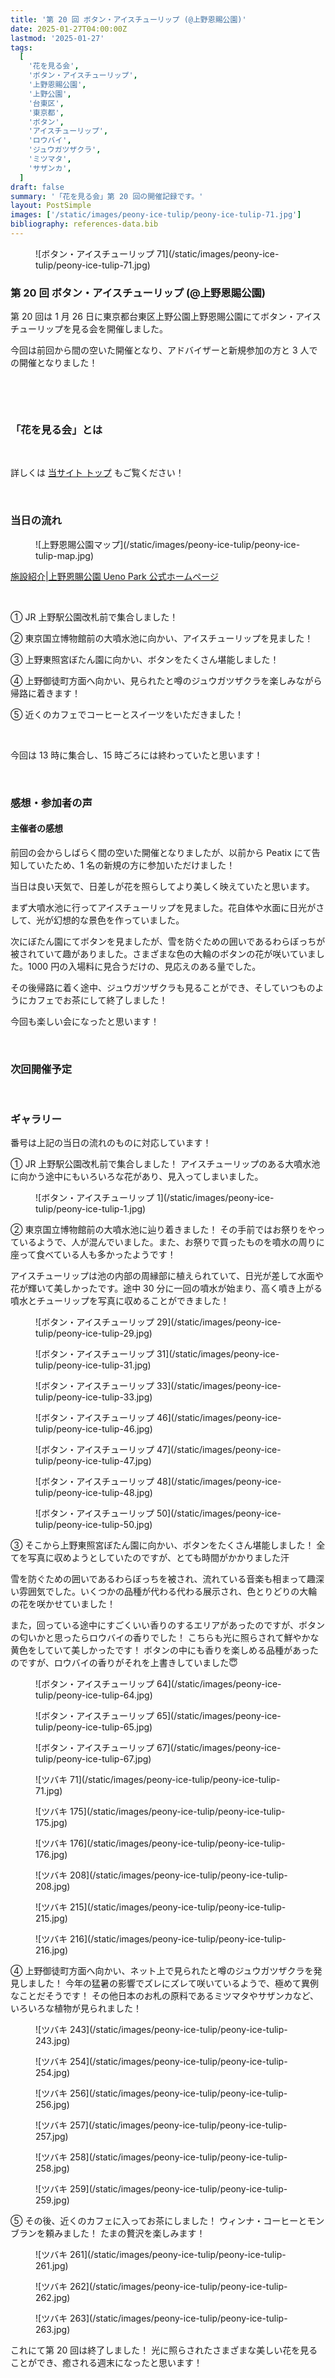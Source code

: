 ```yaml
---
title: '第 20 回 ボタン・アイスチューリップ (@上野恩賜公園)'
date: 2025-01-27T04:00:00Z
lastmod: '2025-01-27'
tags:
  [
    '花を見る会',
    'ボタン・アイスチューリップ',
    '上野恩賜公園',
    '上野公園',
    '台東区',
    '東京都',
    'ボタン',
    'アイスチューリップ',
    'ロウバイ',
    'ジュウガツザクラ',
    'ミツマタ',
    'サザンカ',
  ]
draft: false
summary: '「花を見る会」第 20 回の開催記録です。'
layout: PostSimple
images: ['/static/images/peony-ice-tulip/peony-ice-tulip-71.jpg']
bibliography: references-data.bib
---
```


<figure className="flex justify-center mx-auto my-1 w-full overflow-hidden px-2 xl:my-1 xl:w-full xl:px-2">
  ![ボタン・アイスチューリップ 71](/static/images/peony-ice-tulip/peony-ice-tulip-71.jpg)
</figure>

### 第 20 回 ボタン・アイスチューリップ (@上野恩賜公園)

第 20 回は 1 月 26 日に東京都台東区上野公園上野恩賜公園にてボタン・アイスチューリップを見る会を開催しました。<br />

今回は前回から間の空いた開催となり、アドバイザーと新規参加の方と 3 人での開催となりました！

<br />

<TOCInline toc={props.toc} toHeading={3} exclude=".*ボタン・アイスチューリップ.*" asDisclosure /> <br />

### 「花を見る会」とは


<About className="text-md" />

<br />

詳しくは [当サイト トップ](/) もご覧ください！

<br />

### 当日の流れ

<figure className="my-1 w-full overflow-hidden px-2 xl:my-1 xl:w-full xl:px-2">
  ![上野恩賜公園マップ](/static/images/peony-ice-tulip/peony-ice-tulip-map.jpg)
</figure>

[施設紹介|上野恩賜公園 Ueno Park 公式ホームページ](https://www.kensetsu.metro.tokyo.lg.jp/jimusho/toubuk/ueno/sisetu)

<br />

① JR 上野駅公園改札前で集合しました！

② 東京国立博物館前の大噴水池に向かい、アイスチューリップを見ました！

③ 上野東照宮ぼたん園に向かい、ボタンをたくさん堪能しました！

④ 上野御徒町方面へ向かい、見られたと噂のジュウガツザクラを楽しみながら帰路に着きます！

⑤ 近くのカフェでコーヒーとスイーツをいただきました！

<br />

今回は 13 時に集合し、15 時ごろには終わっていたと思います！

<br />

### 感想・参加者の声

#### 主催者の感想

前回の会からしばらく間の空いた開催となりましたが、以前から Peatix にて告知していたため、1 名の新規の方に参加いただけました！

当日は良い天気で、日差しが花を照らしてより美しく映えていたと思います。

まず大噴水池に行ってアイスチューリップを見ました。花自体や水面に日光がさして、光が幻想的な景色を作っていました。

次にぼたん園にてボタンを見ましたが、雪を防ぐための囲いであるわらぼっちが被されていて趣がありました。さまざまな色の大輪のボタンの花が咲いていました。1000 円の入場料に見合うだけの、見応えのある量でした。

その後帰路に着く途中、ジュウガツザクラも見ることができ、そしていつものようにカフェでお茶にして終了しました！

今回も楽しい会になったと思います！

<br />

### 次回開催予定


<NextSchedules />

<br />

### ギャラリー

番号は上記の当日の流れのものに対応しています！

① JR 上野駅公園改札前で集合しました！ アイスチューリップのある大噴水池に向かう途中にもいろいろな花があり、見入ってしまいました。

<div className="-mx-2 flex flex-wrap overflow-hidden xl:-mx-2">
  <figure className="my-1 w-full overflow-hidden px-2 xl:my-1 xl:w-1/2 xl:px-2">
    ![ボタン・アイスチューリップ 1](/static/images/peony-ice-tulip/peony-ice-tulip-1.jpg)
  </figure>
</div>

② 東京国立博物館前の大噴水池に辿り着きました！ その手前ではお祭りをやっているようで、人が混んでいました。また、お祭りで買ったものを噴水の周りに座って食べている人も多かったようです！ <br />

アイスチューリップは池の内部の周縁部に植えられていて、日光が差して水面や花が輝いて美しかったです。途中 30 分に一回の噴水が始まり、高く噴き上がる噴水とチューリップを写真に収めることができました！

<div className="-mx-2 flex flex-wrap overflow-hidden xl:-mx-2">
  <figure className="my-1 w-full overflow-hidden px-2 xl:my-1 xl:w-1/2 xl:px-2">
    ![ボタン・アイスチューリップ 29](/static/images/peony-ice-tulip/peony-ice-tulip-29.jpg)
  </figure>
  <figure className="my-1 w-full overflow-hidden px-2 xl:my-1 xl:w-1/2 xl:px-2">
    ![ボタン・アイスチューリップ 31](/static/images/peony-ice-tulip/peony-ice-tulip-31.jpg)
  </figure>
  <figure className="my-1 w-full overflow-hidden px-2 xl:my-1 xl:w-1/2 xl:px-2">
    ![ボタン・アイスチューリップ 33](/static/images/peony-ice-tulip/peony-ice-tulip-33.jpg)
  </figure>
  <figure className="my-1 w-full overflow-hidden px-2 xl:my-1 xl:w-1/2 xl:px-2">
    ![ボタン・アイスチューリップ 46](/static/images/peony-ice-tulip/peony-ice-tulip-46.jpg)
  </figure>
  <figure className="my-1 w-full overflow-hidden px-2 xl:my-1 xl:w-1/2 xl:px-2">
    ![ボタン・アイスチューリップ 47](/static/images/peony-ice-tulip/peony-ice-tulip-47.jpg)
  </figure>
  <figure className="my-1 w-full overflow-hidden px-2 xl:my-1 xl:w-1/2 xl:px-2">
    ![ボタン・アイスチューリップ 48](/static/images/peony-ice-tulip/peony-ice-tulip-48.jpg)
  </figure>
  <figure className="my-1 w-full overflow-hidden px-2 xl:my-1 xl:w-1/2 xl:px-2">
    ![ボタン・アイスチューリップ 50](/static/images/peony-ice-tulip/peony-ice-tulip-50.jpg)
  </figure>
</div>

③ そこから上野東照宮ぼたん園に向かい、ボタンをたくさん堪能しました！ 全てを写真に収めようとしていたのですが、とても時間がかかりました汗 <br />

雪を防ぐための囲いであるわらぼっちを被され、流れている音楽も相まって趣深い雰囲気でした。いくつかの品種が代わる代わる展示され、色とりどりの大輪の花を咲かせていました！ <br />

また，回っている途中にすごくいい香りのするエリアがあったのですが、ボタンの匂いかと思ったらロウバイの香りでした！ こちらも光に照らされて鮮やかな黄色をしていて美しかったです！ ボタンの中にも香りを楽しめる品種があったのですが、ロウバイの香りがそれを上書きしていました😇

<div className="-mx-2 flex flex-wrap overflow-hidden xl:-mx-2">
  <figure className="my-1 w-full overflow-hidden px-2 xl:my-1 xl:w-1/2 xl:px-2">
    ![ボタン・アイスチューリップ 64](/static/images/peony-ice-tulip/peony-ice-tulip-64.jpg)
  </figure>
  <figure className="my-1 w-full overflow-hidden px-2 xl:my-1 xl:w-1/2 xl:px-2">
    ![ボタン・アイスチューリップ 65](/static/images/peony-ice-tulip/peony-ice-tulip-65.jpg)
  </figure>
  <figure className="my-1 w-full overflow-hidden px-2 xl:my-1 xl:w-1/2 xl:px-2">
    ![ボタン・アイスチューリップ 67](/static/images/peony-ice-tulip/peony-ice-tulip-67.jpg)
  </figure>
  <figure className="my-1 w-full overflow-hidden px-2 xl:my-1 xl:w-1/2 xl:px-2">
    ![ツバキ 71](/static/images/peony-ice-tulip/peony-ice-tulip-71.jpg)
  </figure>
  <figure className="my-1 w-full overflow-hidden px-2 xl:my-1 xl:w-1/2 xl:px-2">
    ![ツバキ 175](/static/images/peony-ice-tulip/peony-ice-tulip-175.jpg)
  </figure>
  <figure className="my-1 w-full overflow-hidden px-2 xl:my-1 xl:w-1/2 xl:px-2">
    ![ツバキ 176](/static/images/peony-ice-tulip/peony-ice-tulip-176.jpg)
  </figure>
  <figure className="my-1 w-full overflow-hidden px-2 xl:my-1 xl:w-1/2 xl:px-2">
    ![ツバキ 208](/static/images/peony-ice-tulip/peony-ice-tulip-208.jpg)
  </figure>
  <figure className="my-1 w-full overflow-hidden px-2 xl:my-1 xl:w-1/2 xl:px-2">
    ![ツバキ 215](/static/images/peony-ice-tulip/peony-ice-tulip-215.jpg)
  </figure>
  <figure className="my-1 w-full overflow-hidden px-2 xl:my-1 xl:w-1/2 xl:px-2">
    ![ツバキ 216](/static/images/peony-ice-tulip/peony-ice-tulip-216.jpg)
  </figure>
</div>

④ 上野御徒町方面へ向かい、ネット上で見られたと噂のジュウガツザクラを発見しました！ 今年の猛暑の影響でズレにズレて咲いているようで、極めて異例なことだそうです！ その他日本のお札の原料であるミツマタやサザンカなど、いろいろな植物が見られました！

<div className="-mx-2 flex flex-wrap overflow-hidden xl:-mx-2">
  <figure className="my-1 w-full overflow-hidden px-2 xl:my-1 xl:w-1/2 xl:px-2">
    ![ツバキ 243](/static/images/peony-ice-tulip/peony-ice-tulip-243.jpg)
  </figure>
  <figure className="my-1 w-full overflow-hidden px-2 xl:my-1 xl:w-1/2 xl:px-2">
    ![ツバキ 254](/static/images/peony-ice-tulip/peony-ice-tulip-254.jpg)
  </figure>
  <figure className="my-1 w-full overflow-hidden px-2 xl:my-1 xl:w-1/2 xl:px-2">
    ![ツバキ 256](/static/images/peony-ice-tulip/peony-ice-tulip-256.jpg)
  </figure>
  <figure className="my-1 w-full overflow-hidden px-2 xl:my-1 xl:w-1/2 xl:px-2">
    ![ツバキ 257](/static/images/peony-ice-tulip/peony-ice-tulip-257.jpg)
  </figure>
  <figure className="my-1 w-full overflow-hidden px-2 xl:my-1 xl:w-1/2 xl:px-2">
    ![ツバキ 258](/static/images/peony-ice-tulip/peony-ice-tulip-258.jpg)
  </figure>
  <figure className="my-1 w-full overflow-hidden px-2 xl:my-1 xl:w-1/2 xl:px-2">
    ![ツバキ 259](/static/images/peony-ice-tulip/peony-ice-tulip-259.jpg)
  </figure>
</div>

⑤ その後、近くのカフェに入ってお茶にしました！ ウィンナ・コーヒーとモンブランを頼みました！ たまの贅沢を楽しみます！

<div className="-mx-2 flex flex-wrap overflow-hidden xl:-mx-2">
  <figure className="my-1 w-full overflow-hidden px-2 xl:my-1 xl:w-1/2 xl:px-2">
    ![ツバキ 261](/static/images/peony-ice-tulip/peony-ice-tulip-261.jpg)
  </figure>
  <figure className="my-1 w-full overflow-hidden px-2 xl:my-1 xl:w-1/2 xl:px-2">
    ![ツバキ 262](/static/images/peony-ice-tulip/peony-ice-tulip-262.jpg)
  </figure>
  <figure className="my-1 w-full overflow-hidden px-2 xl:my-1 xl:w-1/2 xl:px-2">
    ![ツバキ 263](/static/images/peony-ice-tulip/peony-ice-tulip-263.jpg)
  </figure>
</div>

これにて第 20 回は終了しました！ 光に照らされたさまざまな美しい花を見ることができ、癒される週末になったと思います！
